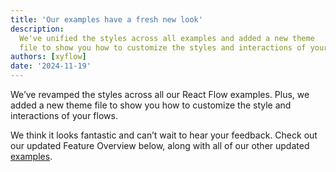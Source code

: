 ```yaml
---
title: 'Our examples have a fresh new look'
description:
  We've unified the styles across all examples and added a new theme
  file to show you how to customize the styles and interactions of your flows.
authors: [xyflow]
date: '2024-11-19'
---
```


We’ve revamped the styles across all our React Flow examples.
Plus, we added a new theme file to show you how to customize the style and
interactions of your flows.

We think it looks fantastic and can’t wait to hear your feedback.
Check out our updated Feature Overview below, along with all of our other
updated [examples](/examples).

<RemoteCodeViewer
  route="examples/misc/overview"
  framework="react"
/>
